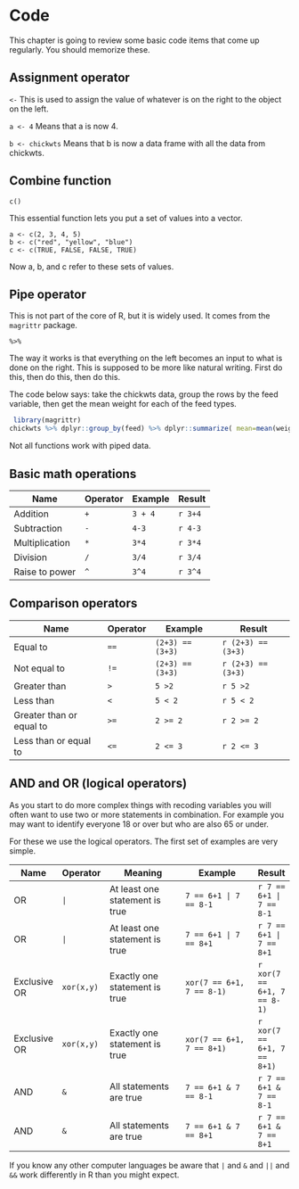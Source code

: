 # Code

This chapter is going to review some basic code items that come up regularly.
You should memorize these.

## Assignment operator

` <- `
This is used to assign the value of whatever is on the right to the object on the left.

`a <- 4`
Means that a is now 4.

`b <- chickwts`
Means that b is now a data frame with all the data from chickwts.

## Combine function

`c()`  

This essential function lets you put a set of values into a vector. 

`a <- c(2, 3, 4, 5)`  
`b <- c("red", "yellow", "blue")`  
`c <- c(TRUE, FALSE, FALSE, TRUE)`  

Now a, b, and c refer to these sets of values.  

## Pipe operator

This is not part of the core of R, but it is widely used. It comes from the `magrittr` package.  

`%>%`

The way it works is that everything on the left becomes an input to what is done on the right.  This is supposed 
to be more like natural writing.  First do this, then do this, then do this.

The code below says: take the chickwts data, group the rows by the feed variable, then get the mean weight for each of
the feed types.

```r
 library(magrittr)
chickwts %>% dplyr::group_by(feed) %>% dplyr::summarize( mean=mean(weight)) 
```
Not all functions work with piped data.  


## Basic math operations

| Name  | Operator | Example |Result  |
|---|----|---|---|  
|Addition |`+`|`3 + 4 `| `r 3+4`|  
|Subtraction|`-`|`4-3`| `r 4-3`|
|Multiplication|`*`|`3*4`| `r 3*4`|
|Division|`/`|`3/4`| `r 3/4`|
|Raise to power| `^`| `3^4`|`r 3^4`|

## Comparison operators

| Name  | Operator | Example |Result  |
|---|----|---|---|  
| Equal to | `==`| `(2+3) == (3+3)`| `r (2+3) == (3+3)`|
| Not equal to | `!=`|`(2+3) == (3+3)`| `r (2+3) == (3+3)`|
| Greater than |`>`| `5 >2` | `r 5 >2`|
|Less than |`<`| `5 < 2` | `r 5 < 2`|
|Greater than or equal to |`>=`| `2 >= 2` |`r 2 >= 2`|
|Less than or equal to |`<=`| `2 <= 3` |`r 2 <= 3`|

## AND and OR (logical operators)

As you start to do more complex things with recoding variables you
will often want to use two or more statements in combination.  For example
you may want to identify everyone 18 or over but who are also 65 or under. 

For these we use the logical operators.  The first set of examples are very simple.

|Name |Operator | Meaning | Example |Result|
|------|---------|------------------------|-------------------------|------|
|OR | `|`  | At least one statement is true | `7 == 6+1 | 7 == 8-1` |`r 7 == 6+1 | 7 == 8-1` |
|OR | `|`  | At least one statement is true | `7 == 6+1 | 7 == 8+1` |`r 7 == 6+1 | 7 == 8+1` |
|Exclusive OR | `xor(x,y)`  | Exactly one statement is true | `xor(7 == 6+1, 7 == 8-1)` |`r xor(7 == 6+1, 7 == 8-1)` |
|Exclusive OR | `xor(x,y)`  | Exactly one statement is true | `xor(7 == 6+1, 7 == 8+1)` |`r xor(7 == 6+1, 7 == 8+1)` |
|AND | `&`  | All statements are true | `7 == 6+1 & 7 == 8-1` |`r 7 == 6+1 & 7 == 8-1` |
|AND | `&`  | All statements are true | `7 == 6+1 & 7 == 8+1` |`r 7 == 6+1 & 7 == 8+1` |

If you know any other computer languages be aware that `|` and `&` and `||` and `&&`  work differently in R than you might expect.

